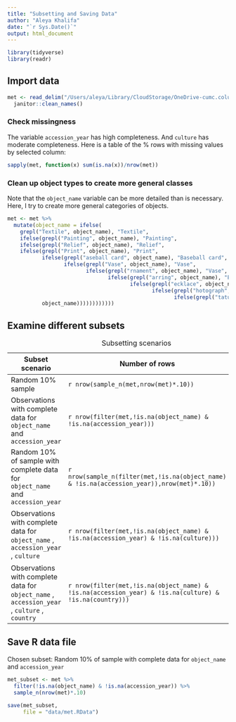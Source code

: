 ```yaml
---
title: "Subsetting and Saving Data"
author: "Aleya Khalifa"
date: "`r Sys.Date()`"
output: html_document
---
```


```r
library(tidyverse)
library(readr)
```

## Import data

```r
met <- read_delim("/Users/aleya/Library/CloudStorage/OneDrive-cumc.columbia.edu/Coursework/Data Science I/data/MetObjects.txt") %>%  
  janitor::clean_names()
```


### Check missingness

The variable `accession_year` has high completeness. And `culture` has moderate completeness. Here is a table of the % rows with missing values by selected column:

```r
sapply(met, function(x) sum(is.na(x))/nrow(met))
```


### Clean up object types to create more general classes

Note that the `object_name` variable can be more detailed than is necessary. Here, I try to create more general categories of objects.

```r
met <- met %>%
  mutate(object_name = ifelse(
    grepl("Textile", object_name), "Textile",
    ifelse(grepl("Painting", object_name), "Painting",
    ifelse(grepl("Relief", object_name), "Relief",
    ifelse(grepl("Print", object_name), "Print", 
           ifelse(grepl("aseball card", object_name), "Baseball card", 
                  ifelse(grepl("Vase", object_name), "Vase", 
                         ifelse(grepl("rnament", object_name), "Vase", 
                                ifelse(grepl("arring", object_name), "Earring", 
                                       ifelse(grepl("ecklace", object_name), "Necklace", 
                                              ifelse(grepl("hotograph", object_name), "Photograph", 
                                                     ifelse(grepl("tatue", object_name), "Statue", 
           object_name))))))))))))
```

## Examine different subsets

| Subset scenario                                                                              | Number of rows                                                                                         | Notes                                  |
|---------------------------------------|-----------------|------------------|
| Random 10% sample                                                                            | `r nrow(sample_n(met,nrow(met)*.10))`                                                                  |                                        |
| Observations with complete data for `object_name` and `accession_year`                       | `r nrow(filter(met,!is.na(object_name) & !is.na(accession_year)))`                                     |                                        |
| Random 10% of sample with complete data for `object_name` and `accession_year`               | `r nrow(sample_n(filter(met,!is.na(object_name) & !is.na(accession_year)),nrow(met)*.10))`             | Might be best                          |
| Observations with complete data for `object_name` , `accession_year` , `culture`             | `r nrow(filter(met,!is.na(object_name) & !is.na(accession_year) & !is.na(culture)))`                   | Different picture of objects over time |
| Observations with complete data for `object_name` , `accession_year` , `culture` , `country` | `r nrow(filter(met,!is.na(object_name) & !is.na(accession_year) & !is.na(culture) & !is.na(country)))` | Different picture of objects over time |

: Subsetting scenarios

## Save R data file

Chosen subset: Random 10% of sample with complete data for `object_name` and `accession_year` 

```r
met_subset <- met %>%
  filter(!is.na(object_name) & !is.na(accession_year)) %>%
  sample_n(nrow(met)*.10)
  
save(met_subset, 
     file = "data/met.RData")
```
